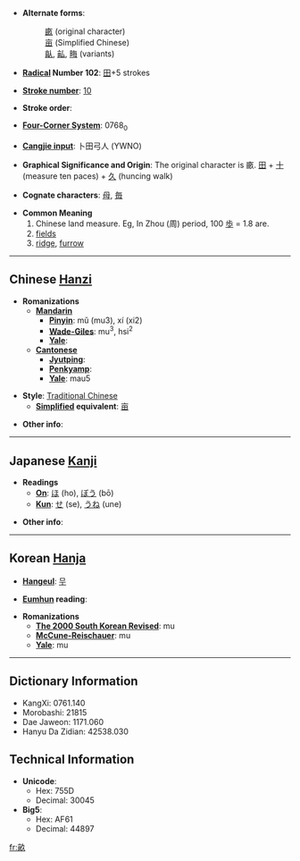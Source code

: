 * '''Alternate forms''': 
*:[[畞]] (original character)
*:[[亩]] (Simplified Chinese)
*:[[畒]], [[畆]], [[畮]] (variants)

* '''[[Wiktionary:Chinese radical index| Radical]] Number 102''': [[Wiktionary:Chinese radical index 田|田]]+5 strokes

* '''[[Wiktionary:Chinese total strokes index|Stroke number]]''': [[Wiktionary:Chinese total strokes index 10|10]]

* '''Stroke order''': 

* '''[[Wiktionary:Chinese four corner index|Four-Corner System]]''': 0768<sub>0</sub>

* '''[[Wiktionary:Chinese Cangjie index|Cangjie input]]''': 卜田弓人 (YWNO)

* '''Graphical Significance and Origin''': The original character is 畞. [[田]] + [[十]] (measure ten paces) + [[久]] (huncing walk)

* '''Cognate characters''': [[母]], [[毎]]

* '''Common Meaning'''
*# Chinese land measure. Eg, In Zhou (周) period, 100 [[歩]] = 1.8 are.
*# [[field]]s
*# [[ridge]], [[furrow]]

----

== Chinese [[Hanzi]] ==

* '''Romanizations'''
** '''[[Mandarin]]'''
*** '''[[Pinyin]]''': mǔ (mu3), xí (xi2)
*** '''[[Wade-Giles]]''': mu<sup>3</sup>, hsi<sup>2</sup>
*** '''[[Yale]]''': 
** '''[[Cantonese]]'''
*** '''[[Jyutping]]''':
*** '''[[Penkyamp]]''': 
*** '''[[Yale]]''': mau5

* '''Style''': [[Traditional Chinese]] 
** '''[[Simplified Chinese|Simplified]] equivalent''': [[亩]]

* '''Other info''': 

----

== Japanese [[Kanji]] ==

* '''Readings'''
** '''[[On]]''': [[ほ]] (ho), [[ぼう]] (bō)
** '''[[Kun]]''': [[せ]] (se), [[うね]] (une)

* '''Other info''':  

----

== Korean [[Hanja]] ==

* '''[[Hangeul]]''': [[무]]

* '''[[Eumhun]] reading''': 

* '''Romanizations'''
** '''[[The 2000 South Korean Revised Romanization|The 2000 South Korean Revised]]''': mu
** '''[[McCune-Reischauer]]''': mu
** '''[[Yale]]''': mu

----

== Dictionary Information ==

* KangXi: 0761.140
* Morobashi: 21815
* Dae Jaweon: 1171.060
* Hanyu Da Zidian: 42538.030

== Technical Information ==

* '''Unicode''':
** Hex: 755D
** Decimal: 30045
* '''Big5''':
** Hex: AF61
** Decimal: 44897

[[fr:畝]]